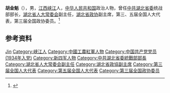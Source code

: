 '''胡金魁'''（{{bd|1906年||1982年}}），男，[[江西|江西]][[峡江县|峡江]]人，[[中华人民共和国|中华人民共和国]]政治人物，曾任[[中共湖北省委|中共湖北省委]]统战部部长，[[湖北省人大常委会|湖北省人大常委会]]副主任，[[湖北省政协|湖北省政协]]副主席，第三、五届全国人大代表，第三届全国政协委员。<ref>{{Cite book|title=中国共产党人名词典|author=徐为民编|publisher=辽宁教育出版社|year=1988|isbn=|location=沈阳|pages=}}</ref>

== 参考资料 ==
{{reflist}}

{{中国人物小作品}}

{{Authority control}}
{{DEFAULTSORT:Hu胡}}
[[Category:胡姓|Jin]]
[[Category:峡江人|Category:峡江人]]
[[Category:中國工農紅軍人物|Category:中國工農紅軍人物]]
[[Category:中国共产党党员_(1934年入党)|Category:中国共产党党员 (1934年入党)]]
[[Category:新四军人物|Category:新四军人物]]
[[Category:中共湖北省委統戰部部長|Category:中共湖北省委統戰部部長]]
[[Category:湖北省人大常委会副主任|Category:湖北省人大常委会副主任]]
[[Category:湖北省政協副主席|Category:湖北省政協副主席]]
[[Category:第三届全国人大代表|Category:第三届全国人大代表]]
[[Category:第五届全国人大代表|Category:第五届全国人大代表]]
[[Category:第三届全国政协委员|Category:第三届全国政协委员]]